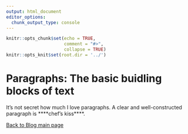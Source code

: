 ```yaml
---
output: html_document
editor_options:
  chunk_output_type: console
---
```


```r
knitr::opts_chunk$set(echo = TRUE,
                      comment = "#>",
                      collapse = TRUE)
knitr::opts_knit$set(root.dir = '../')
```

# Paragraphs: The basic buidling blocks of text {.unlisted .unnumbered #Paragraphs}

It's not secret how much I love paragraphs. A clear and well-constructed paragraph is ****chef's kiss****. 



[Back to Blog main page](#blog_main)  